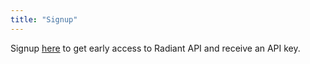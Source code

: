 ```yaml
---
title: "Signup"
---
```


Signup [here](https://92oi0iel400.typeform.com/to/CgF917Vg) to get early access to Radiant API and receive an API key.
